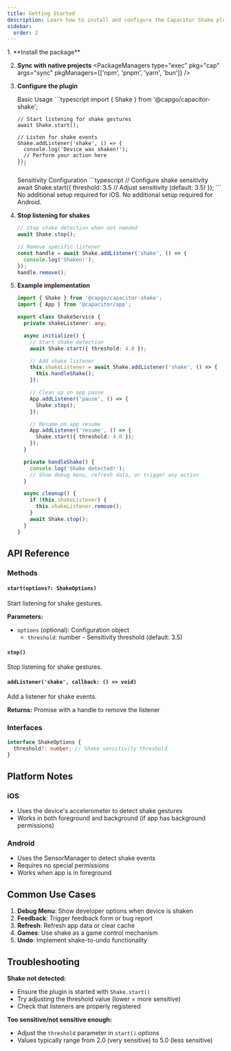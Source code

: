 ```yaml
---
title: Getting Started
description: Learn how to install and configure the Capacitor Shake plugin to detect shake gestures and create interactive experiences in your app.
sidebar:
  order: 2
---
```



<Steps>
1. **Install the package**
   <PackageManagers pkg="@capgo/capacitor-shake" pkgManagers={['npm', 'pnpm', 'yarn', 'bun']} />

2. **Sync with native projects**
   <PackageManagers type="exec" pkg="cap" args="sync" pkgManagers={['npm', 'pnpm', 'yarn', 'bun']} />

3. **Configure the plugin**
   
   <CardGrid>
     <MicroCard>
       <span slot="title">Basic Usage</span>
       ```typescript
       import { Shake } from '@capgo/capacitor-shake';

       // Start listening for shake gestures
       await Shake.start();

       // Listen for shake events
       Shake.addListener('shake', () => {
         console.log('Device was shaken!');
         // Perform your action here
       });
       ```
     </MicroCard>
     <MicroCard>
       <span slot="title">Sensitivity Configuration</span>
       ```typescript
       // Configure shake sensitivity
       await Shake.start({
         threshold: 3.5 // Adjust sensitivity (default: 3.5)
       });
       ```
     </MicroCard>
   </CardGrid>

   <Tabs>
     <TabItem label="iOS">
       No additional setup required for iOS.
     </TabItem>
     <TabItem label="Android">
       No additional setup required for Android.
     </TabItem>
   </Tabs>

4. **Stop listening for shakes**
   ```typescript
   // Stop shake detection when not needed
   await Shake.stop();
   
   // Remove specific listener
   const handle = await Shake.addListener('shake', () => {
     console.log('Shaken!');
   });
   handle.remove();
   ```

5. **Example implementation**
   ```typescript
   import { Shake } from '@capgo/capacitor-shake';
   import { App } from '@capacitor/app';

   export class ShakeService {
     private shakeListener: any;

     async initialize() {
       // Start shake detection
       await Shake.start({ threshold: 4.0 });

       // Add shake listener
       this.shakeListener = await Shake.addListener('shake', () => {
         this.handleShake();
       });

       // Clean up on app pause
       App.addListener('pause', () => {
         Shake.stop();
       });

       // Resume on app resume
       App.addListener('resume', () => {
         Shake.start({ threshold: 4.0 });
       });
     }

     private handleShake() {
       console.log('Shake detected!');
       // Show debug menu, refresh data, or trigger any action
     }

     async cleanup() {
       if (this.shakeListener) {
         this.shakeListener.remove();
       }
       await Shake.stop();
     }
   }
   ```
</Steps>

## API Reference

### Methods

#### `start(options?: ShakeOptions)`
Start listening for shake gestures.

**Parameters:**
- `options` (optional): Configuration object
  - `threshold`: number - Sensitivity threshold (default: 3.5)

#### `stop()`
Stop listening for shake gestures.

#### `addListener('shake', callback: () => void)`
Add a listener for shake events.

**Returns:** Promise with a handle to remove the listener

### Interfaces

```typescript
interface ShakeOptions {
  threshold?: number; // Shake sensitivity threshold
}
```

## Platform Notes

### iOS
- Uses the device's accelerometer to detect shake gestures
- Works in both foreground and background (if app has background permissions)

### Android
- Uses the SensorManager to detect shake events
- Requires no special permissions
- Works when app is in foreground

## Common Use Cases

1. **Debug Menu**: Show developer options when device is shaken
2. **Feedback**: Trigger feedback form or bug report
3. **Refresh**: Refresh app data or clear cache
4. **Games**: Use shake as a game control mechanism
5. **Undo**: Implement shake-to-undo functionality

## Troubleshooting

**Shake not detected:**
- Ensure the plugin is started with `Shake.start()`
- Try adjusting the threshold value (lower = more sensitive)
- Check that listeners are properly registered

**Too sensitive/not sensitive enough:**
- Adjust the `threshold` parameter in `start()` options
- Values typically range from 2.0 (very sensitive) to 5.0 (less sensitive)
